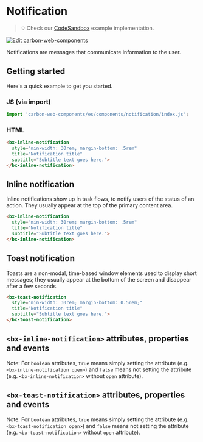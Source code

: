 
# Notification

> 💡 Check our
> [CodeSandbox](https://codesandbox.io/s/github/carbon-design-system/carbon-web-components/tree/main/examples/codesandbox/basic/components/notification)
> example implementation.

[![Edit carbon-web-components](https://codesandbox.io/static/img/play-codesandbox.svg)](https://codesandbox.io/s/github/carbon-design-system/carbon-web-components/tree/main/examples/codesandbox/basic/components/notification)

Notifications are messages that communicate information to the user.

## Getting started

Here's a quick example to get you started.

### JS (via import)

```javascript
import 'carbon-web-components/es/components/notification/index.js';
```

### HTML

```html
<bx-inline-notification
  style="min-width: 30rem; margin-bottom: .5rem"
  title="Notification title"
  subtitle="Subtitle text goes here.">
</bx-inline-notification>
```

## Inline notification

Inline notifications show up in task flows, to notify users of the status of an action. They usually appear at the top of the primary content area.

```html
<bx-inline-notification
  style="min-width: 30rem; margin-bottom: .5rem"
  title="Notification title"
  subtitle="Subtitle text goes here.">
</bx-inline-notification>
```

## Toast notification

Toasts are a non-modal, time-based window elements used to display short messages; they usually appear at the bottom of the screen and disappear after a few seconds.

```html
<bx-toast-notification
  style="min-width: 30rem; margin-bottom: 0.5rem;"
  title="Notification title"
  subtitle="Subtitle text goes here.">
</bx-toast-notification>
```

## `<bx-inline-notification>` attributes, properties and events

Note: For `boolean` attributes, `true` means simply setting the attribute (e.g. `<bx-inline-notification open>`) and `false` means not setting the attribute (e.g. `<bx-inline-notification>` without `open` attribute).

<Props of="bx-inline-notification" />

## `<bx-toast-notification>` attributes, properties and events

Note: For `boolean` attributes, `true` means simply setting the attribute (e.g. `<bx-toast-notification open>`) and `false` means not setting the attribute (e.g. `<bx-toast-notification>` without `open` attribute).

<Props of="bx-toast-notification" />
